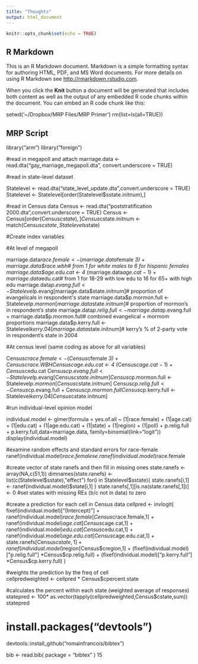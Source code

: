```yaml
---
title: "Thoughts"
output: html_document
---
```


```r
knitr::opts_chunk$set(echo = TRUE)
```

## R Markdown
This is an R Markdown document. Markdown is a simple formatting syntax for authoring HTML, PDF, and MS Word documents. For more details on using R Markdown see <http://rmarkdown.rstudio.com>.

When you click the **Knit** button a document will be generated that includes both content as well as the output of any embedded R code chunks within the document. You can embed an R code chunk like this:

setwd('~/Dropbox/MRP Files/MRP Primer')
rm(list=ls(all=TRUE))

## MRP Script

library("arm")
library("foreign")

#read in megapoll and attach
marriage.data <- read.dta("gay_marriage_megapoll.dta", convert.underscore = TRUE) 

#read in state-level dataset

Statelevel <- read.dta("state_level_update.dta",convert.underscore = TRUE)
Statelevel <- Statelevel[order(Statelevel$sstate.initnum),]

#read in Census data
Census <- read.dta("poststratification 2000.dta",convert.underscore = TRUE)
Census <- Census[order(Census$cstate),]
Census$cstate.initnum <-  match(Census$cstate, Statelevel$sstate)

#Create index variables

  #At level of megapoll

marriage.data$race.female <- (marriage.data$female *3) + marriage.data$race.wbh# from 1 for white males to 6 for hispanic females
marriage.data$age.edu.cat <- 4 * (marriage.data$age.cat -1) + marriage.data$edu.cat# from 1 for 18-29 with low edu to 16 for 65+ with high edu
marriage.data$p.evang.full <- Statelevel$p.evang[marriage.data$state.initnum]# proportion of evangelicals in respondent's state
marriage.data$p.mormon.full <-Statelevel$p.mormon[marriage.data$state.initnum]# proportion of mormon's in respondent's state
marriage.data$p.relig.full <- marriage.data$p.evang.full + marriage.data$p.mormon.full# combined evangelical + mormom proportions
marriage.data$p.kerry.full <- Statelevel$kerry.04[marriage.data$state.initnum]# kerry's % of 2-party vote in respondent's state in 2004

  #At census level (same coding as above for all variables)

Census$crace.female <- (Census$cfemale *3) + Census$crace.WBH 
Census$cage.edu.cat <- 4 * (Census$cage.cat -1) + Census$cedu.cat 
Census$cp.evang.full<-  Statelevel$p.evang[Census$cstate.initnum]
Census$cp.mormon.full <- Statelevel$p.mormon[Census$cstate.initnum]
Census$cp.relig.full <- Census$cp.evang.full + Census$cp.mormon.full
Census$cp.kerry.full <-  Statelevel$kerry.04[Census$cstate.initnum]


#run individual-level opinion model

individual.model <- glmer(formula = yes.of.all ~ (1|race.female) + (1|age.cat) 
  + (1|edu.cat) + (1|age.edu.cat) + (1|state) + (1|region) + (1|poll) + p.relig.full 
        + p.kerry.full,data=marriage.data, family=binomial(link="logit"))
display(individual.model)

#examine random effects and standard errors for race-female
ranef(individual.model)$race.female
se.ranef(individual.model)$race.female

#create vector of state ranefs and then fill in missing ones
state.ranefs <- array(NA,c(51,1))
dimnames(state.ranefs) <- list(c(Statelevel$sstate),"effect")
for(i in Statelevel$sstate){
    state.ranefs[i,1] <- ranef(individual.model)$state[i,1]
}
state.ranefs[,1][is.na(state.ranefs[,1])] <- 0 #set states with missing REs (b/c not in data) to zero


#create a prediction for each cell in Census data
cellpred <- invlogit( fixef(individual.model)["(Intercept)"]
            + ranef(individual.model)$race.female[Census$crace.female,1]
            + ranef(individual.model)$age.cat[Census$cage.cat,1]
            + ranef(individual.model)$edu.cat[Census$cedu.cat,1]
            + ranef(individual.model)$age.edu.cat[Census$cage.edu.cat,1]
            + state.ranefs[Census$cstate,1]
            + ranef(individual.model)$region[Census$cregion,1]   
            + (fixef(individual.model)["p.relig.full"] *Census$cp.relig.full)
            + (fixef(individual.model)["p.kerry.full"] *Census$cp.kerry.full)
               )

#weights the prediction by the freq of cell                                       
cellpredweighted <- cellpred * Census$cpercent.state

#calculates the percent within each state (weighted average of responses)
statepred <- 100* as.vector(tapply(cellpredweighted,Census$cstate,sum))
statepred

# install.packages("devtools")
devtools::install_github("romainfrancois/bibtex")

bib <- read.bib( package = "bibtex" )
15


